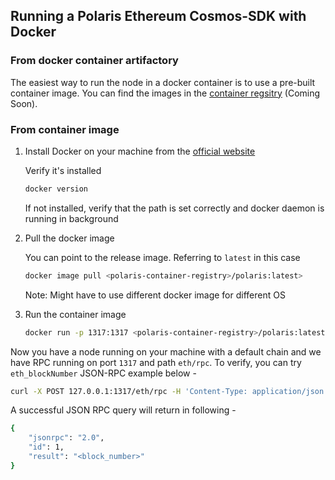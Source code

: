 ## Running a Polaris Ethereum Cosmos-SDK with Docker

### From docker container artifactory

The easiest way to run the node in a docker container is to use a pre-built container image. You can find the images in the [container regsitry]() (Coming Soon).

### From container image

1. Install Docker on your machine from the [official website](https://docs.docker.com/get-docker/)

   Verify it's installed

   ```sh
   docker version
   ```

   If not installed, verify that the path is set correctly and docker daemon is running in background

2. Pull the docker image

   You can point to the release image. Referring to `latest` in this case

   ```sh
   docker image pull <polaris-container-registry>/polaris:latest>
   ```

   Note: Might have to use different docker image for different OS

3. Run the container image

   ```sh
   docker run -p 1317:1317 <polaris-container-registry>/polaris:latest>
   ```

Now you have a node running on your machine with a default chain and we have RPC running on port `1317` and path `eth/rpc`. To verify,
you can try `eth_blockNumber` JSON-RPC example below -

```sh
curl -X POST 127.0.0.1:1317/eth/rpc -H 'Content-Type: application/json' -d '{ "jsonrpc":"2.0", "method":"eth_blockNumber", "params":[], "id":1}'
```

A successful JSON RPC query will return in following -

```sh
{
    "jsonrpc": "2.0",
    "id": 1,
    "result": "<block_number>"
}
```
